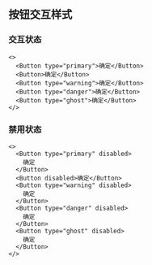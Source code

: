 ## 按钮交互样式

### 交互状态

```tsx live=true className=s-container--button
<>
  <Button type="primary">确定</Button>
  <Button>确定</Button>
  <Button type="warning">确定</Button>
  <Button type="danger">确定</Button>
  <Button type="ghost">确定</Button>
</>
```

### 禁用状态

```tsx live=true className=s-container--button
<>
  <Button type="primary" disabled>
    确定
  </Button>
  <Button disabled>确定</Button>
  <Button type="warning" disabled>
    确定
  </Button>
  <Button type="danger" disabled>
    确定
  </Button>
  <Button type="ghost" disabled>
    确定
  </Button>
</>
```
